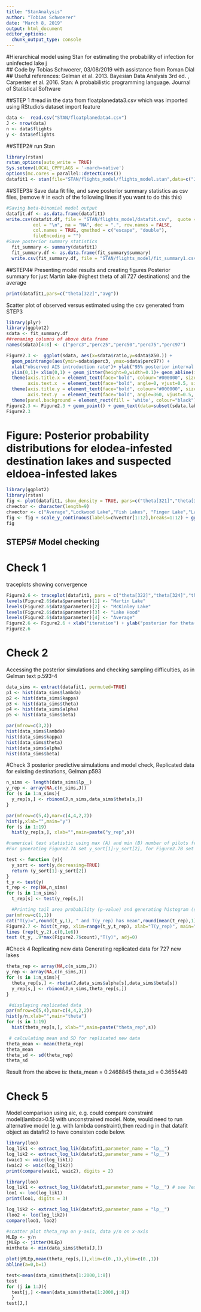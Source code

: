 ```yaml
---
title: "StanAnalysis"
author: "Tobias Schwoerer"
date: "March 8, 2019"
output: html_document
editor_options: 
  chunk_output_type: console
---
```

#Hierarchical model using Stan for estimating the probability of infection for uninfected lake j  
## Code by Tobias Schwoerer, 03/08/2019 with assistance from Roman Dial
## Useful references: Gelman et al. 2013. Bayesian Data Analysis 3rd ed. , Carpenter et al. 2016. Stan: A probabilistic programming language. Journal of Statistical Software

##STEP 1
#read in the data from floatplanedata3.csv which was imported using RStudio's dataset import feature
```r
data <-  read.csv("STAN/floatplanedata4.csv")
J <- nrow(data)
n <- data$flights
y <- data$eflights
```

##STEP2#  run Stan
```r
library(rstan)
rstan_options(auto_write = TRUE)
Sys.setenv(LOCAL_CPPFLAGS = '-march=native')
options(mc.cores = parallel::detectCores())
datafit1 <- stan(file="STAN/flights_model/flights_model.stan",data=c("J","y","n"), iter = 10000, chains = 4,control=list(adapt_delta=0.8, max_treedepth =10))
```

##STEP3# Save data fit file, and save posterior summary statistics as csv files, (remove # in each of the following lines if you want to do this this)
```r
#Saving beta-binomial model output
datafit.df <- as.data.frame(datafit1)
write.csv(datafit.df, file = "STAN/flights_model/datafit.csv",  quote = TRUE, sep = " ",
          eol = "\n", na = "NA", dec = ".", row.names = FALSE,
          col.names = TRUE, qmethod = c("escape", "double"),
          fileEncoding = "")
#Save posterior summary statistics
  fit_summary <- summary(datafit1)
  fit_summary.df <- as.data.frame(fit_summary$summary)
  write.csv(fit_summary.df, file = "STAN/flights_model/fit_summary1.csv",  quote = TRUE, sep = " ",eol = "\n", na = "NA", dec = ".", row.names = TRUE, col.names = TRUE, qmethod = c("escape", "double"), fileEncoding = "")
```

##STEP4# Presenting model results and creating figures
Posterior summary for just Martin lake (highest theta of all 727 destinations) and the average
```r
print(datafit1,pars=c("theta[322]","avg"))
```

Scatter plot of observed versus estimated  using the csv generated from STEP3 
```r
library(plyr)
library(ggplot2)
sdata <- fit_summary.df
##renaming columns of above data frame
names(sdata)[4:8] <- c("perc3","perc25","perc50","perc75","perc97")

Figure2.3 <-  ggplot(sdata, aes(x=sdata$ratio,y=sdata$X50.)) +
  geom_pointrange(aes(ymin=sdata$perc3, ymax=sdata$perc97)) + 
  xlab("observed AIS introduction rate")+ ylab("95% posterior interval for theta(j)") +
  ylim(0,1)+ xlim(0,1) + geom_jitter(height=0,width=0.1)+ geom_abline(intercept = 0, slope = 1,colour='red')+
  theme(axis.title.x = element_text(face="bold", colour="#000000", size=15),
        axis.text.x  = element_text(face="bold", angle=0, vjust=0.5, size=15)) +
  theme(axis.title.y = element_text(face="bold", colour="#000000", size=15),
        axis.text.y  = element_text(face="bold", angle=360, vjust=0.5, size=15))+
  theme(panel.background = element_rect(fill = 'white', colour="black"))
Figure2.3 <- Figure2.3 + geom_point() + geom_text(data=subset(sdata,labels==1),aes(x=sdata$ratio,y=sdata$X50.,label=names))
Figure2.3
```

# Figure: Posterior probability distributions for elodea-infested destination lakes and suspected eldoea-infested lakes
```r
library(ggplot2)
library(rstan)
fig <- plot(datafit1, show_density = TRUE, pars=c("theta[321]","theta[322]","theta[324]","theta[376]","theta[518]","theta[300]","theta[309]","theta[376]","theta[347]","theta[570]","theta[10]",'theta[513]',"avg"), ci_level = 0.5, fill_color = "#99d8c9")
chvector <- character(length=9)
chvector <- c("Average","Lockwood Lake","Fish Lakes", "Finger Lake","Lake Hood","Daniels Lake","Stormy Lake","Alexander Lake","Sucker Lake","McKinley Lake","Martin Lake","Bering Lake")
fig <- fig + scale_y_continuous(labels=chvector[1:12],breaks=1:12) + ggtitle("Introduction rate posteriors") + labs(x="data")
fig 
```

## STEP5#  Model checking
# Check 1
traceplots showing convergence
```r
Figure2.6 <- traceplot(datafit1, pars = c("theta[322]","theta[324]","theta[347]","avg"), inc_warmup = TRUE, nrow = 9)
levels(Figure2.6$data$parameter)[1] <- "Martin Lake"
levels(Figure2.6$data$parameter)[2] <- "McKinley Lake"
levels(Figure2.6$data$parameter)[3] <- "Lake Hood"
levels(Figure2.6$data$parameter)[4] <- "Average"
Figure2.6 <- Figure2.6 + xlab("iteration") + ylab("posterior for theta(j)")
Figure2.6
```

# Check 2
Accessing the posterior simulations and checking sampling difficulties, as in Gelman text p.593-4
```r
data_sims <- extract(datafit1, permuted=TRUE)
p1 <- hist(data_sims$lambda)
p2 <- hist(data_sims$kappa)
p3 <- hist(data_sims$theta)
p4 <- hist(data_sims$alpha)
p5 <- hist(data_sims$beta)

par(mfrow=c(3,2))
hist(data_sims$lambda)
hist(data_sims$kappa)
hist(data_sims$theta)
hist(data_sims$alpha)
hist(data_sims$beta)

```

#Check 3
posterior predictive simulations and model check, Replicated data for existing destinations, Gelman p593
```r
n_sims <- length(data_sims$lp__)
y_rep <- array(NA,c(n_sims,J))
for (s in 1:n_sims){
  y_rep[s,] <- rbinom(J,n_sims,data_sims$theta[s,])
}

par(mfrow=c(5,4),mar=c(4,4,2,2))
hist(y,xlab="",main="y")
for (s in 1:19)
  hist(y_rep[s,], xlab="",main=paste("y_rep",s))

#numerical test statistic using max (A) and min (B) number of pilots from elodea-infested floatplane bases
#For generating Figure2.7A set y_sort[1]-y_sort[2], for Figure2.7B set y_sort[726]-y_sort[727]

test <- function (y){
  y_sort <- sort(y,decreasing=TRUE)
  return (y_sort[1]-y_sort[2])
}
t_y <- test(y)
t_rep <- rep(NA,n_sims)
for (s in 1:n_sims)
  t_rep[s] <- test(y_rep[s,])

  #Printing tail area probability (p-value) and generating histogram (see Gelman p. 594)
par(mfrow=c(1,1))
cat("T(y)=",round(t_y,1), " and T(y_rep) has mean",round(mean(t_rep),1),"and sd", round(sd(t_rep),1),"\nPr (T(y_rep)> T(y))=", round(mean(t_rep>t_y),2), "\n")
Figure2.7 <- hist(t_rep, xlim=range(t_y,t_rep), xlab="T(y_rep)", main="" )
lines (rep(t_y,2),c(0,1e6))
text (t_y, .9*max(Figure2.7$count),"T(y)", adj=0)
```

#Check  4
Replicating new data
Generating replicated data for 727 new lakes 
```r
theta_rep <- array(NA,c(n_sims,J))
y_rep <- array(NA,c(n_sims,J))
for (s in 1:n_sims){
  theta_rep[s,] <- rbeta(J,data_sims$alpha[s],data_sims$beta[s])
  y_rep[s,] <- rbinom(J,n_sims,theta_rep[s,])
}

 #displaying replicated data
par(mfrow=c(5,4),mar=c(4,4,2,2))
hist(y/n,xlab="",main="theta")
for (s in 1:19)
  hist(theta_rep[s,], xlab="",main=paste("theta_rep",s))

 # calculating mean and SD for replicated new data
theta_mean <- mean(theta_rep)
theta_mean
theta_sd <- sd(theta_rep)
theta_sd
```

Result from the above is:
theta_mean = 0.2468845
theta_sd = 0.3655449


# Check 5
Model comparison using aic, e.g. could compare constraint model(lambda>0.5) with unconstrained model. 
Note, would need to run alternative model (e.g. with lambda constraint),then reading in that datafit object as datafit2 to have consisten code below. 
```r
library(loo)
log_lik1 <- extract_log_lik(datafit1,parameter_name = "lp__")
log_lik2 <- extract_log_lik(datafit2,parameter_name = "lp__")
(waic1 <- waic(log_lik1))
(waic2 <- waic(log_lik2))
print(compare(waic1, waic2), digits = 2)

library(loo)
log_lik1 <- extract_log_lik(datafit1,parameter_name = "lp__") # see ?extract_log_lik
loo1 <- loo(log_lik1)
print(loo1, digits = 3)

log_lik2 <- extract_log_lik(datafit2,parameter_name = "lp__")
(loo2 <- loo(log_lik2))
compare(loo1, loo2)

#scatter plot theta_rep on y-axis, data y/n on x-axis
MLEp <- y/n
jMLEp <- jitter(MLEp)
mintheta <- min(data_sims$theta[J,])

plot(jMLEp,mean(theta_rep[s,]),xlim=c(0.,1),ylim=c(0.,1))
abline(a=0,b=1)

test<-mean(data_sims$theta[1:2000,1:8])
test
for (j in 1:J){
  test[j,] <-mean(data_sims$theta[1:2000,j:8]) 
  }
test[J,]
```
